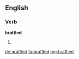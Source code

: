 ==English==

===Verb===
'''brattled'''

# {{en-past of|brattle}}

[[de:brattled]]
[[fa:brattled]]
[[mg:brattled]]